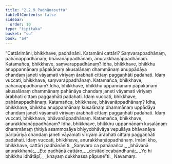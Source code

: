```yaml
---
title: "2.2.9 Padhānasutta"
tableOfContents: false
sidebar:
  order: 10
type: "tipitaka"
basket: "su"
book: "a4"
---
```



<DynamicBreadcrumb />

<Division number="69" book="a4" bookNo="15" page="385">

<Paragraph number="507" book="a4">
“Cattārimāni, bhikkhave, padhānāni. Katamāni cattāri? Saṃvarappadhānaṃ, pahānappadhānaṃ, bhāvanāppadhānaṃ, anurakkhaṇāppadhānaṃ. Katamañca, bhikkhave, saṃvarappadhānaṃ? Idha, bhikkhave, bhikkhu anuppannānaṃ pāpakānaṃ akusalānaṃ dhammānaṃ anuppādāya chandaṃ janeti vāyamati vīriyaṃ ārabhati cittaṃ paggaṇhāti padahati. Idaṃ vuccati, bhikkhave, saṃvarappadhānaṃ.
</Paragraph>

<Paragraph number="508" book="a4">
Katamañca, bhikkhave, pahānappadhānaṃ? Idha, bhikkhave, bhikkhu uppannānaṃ pāpakānaṃ akusalānaṃ dhammānaṃ pahānāya chandaṃ janeti vāyamati vīriyaṃ ārabhati cittaṃ paggaṇhāti padahati. Idaṃ vuccati, bhikkhave, pahānappadhānaṃ.
</Paragraph>

<Paragraph number="509" book="a4">
Katamañca, bhikkhave, bhāvanāppadhānaṃ? Idha, bhikkhave, bhikkhu anuppannānaṃ kusalānaṃ dhammānaṃ uppādāya chandaṃ janeti vāyamati vīriyaṃ ārabhati cittaṃ paggaṇhāti padahati. Idaṃ vuccati, bhikkhave, bhāvanāppadhānaṃ.
</Paragraph>

<Paragraph number="510" book="a4">
Katamañca, bhikkhave, anurakkhaṇāppadhānaṃ? Idha, bhikkhave, bhikkhu uppannānaṃ kusalānaṃ dhammānaṃ ṭhitiyā asammosāya bhiyyobhāvāya vepullāya bhāvanāya pāripūriyā chandaṃ janeti vāyamati vīriyaṃ ārabhati cittaṃ paggaṇhāti padahati. Idaṃ vuccati, bhikkhave, anurakkhaṇāppadhānaṃ. Imāni kho, bhikkhave, cattāri padhānānīti.
</Paragraph>

<Paragraph number="511" type="verses" book="a4">
_Saṃvaro ca pahānañca,_  
_bhāvanā anurakkhaṇā;_  
_Ete padhānā cattāro,_  
_desitādiccabandhunā;_  
_Yo hi bhikkhu idhātāpī,_  
_khayaṃ dukkhassa pāpuṇe”ti._  


</Paragraph>
</Division>

<Paragraph number="512" type="center" book="a4">
Navamaṃ.
</Paragraph>